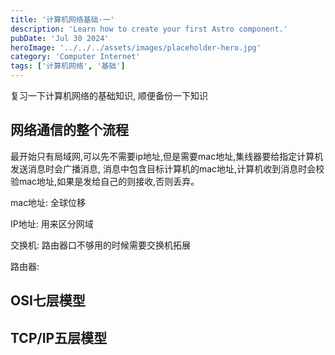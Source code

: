 ```yaml
---
title: '计算机网络基础·一'
description: 'Learn how to create your first Astro component.'
pubDate: 'Jul 30 2024'
heroImage: '../../../assets/images/placeholder-hero.jpg'
category: 'Computer Internet'
tags: ['计算机网络', '基础']
---
```


复习一下计算机网络的基础知识, 顺便备份一下知识

## 网络通信的整个流程

最开始只有局域网,可以先不需要ip地址,但是需要mac地址,集线器要给指定计算机发送消息时会广播消息,
消息中包含目标计算机的mac地址,计算机收到消息时会校验mac地址,如果是发给自己的则接收,否则丢弃。

mac地址: 全球位移

IP地址: 用来区分网域

交换机: 路由器口不够用的时候需要交换机拓展

路由器: 

## OSI七层模型

## TCP/IP五层模型
